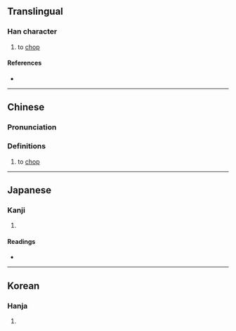 {{character info/new}}
==Translingual==

===Han character===
{{Han char|rn=18|rad=刀|as=05|sn=7|four=52000|canj=LNLN|ids=⿰弗刂}}

# to [[chop]]

====References====
* {{Han ref|kx=0137.320|dkj=01910|dj=0309.230|hdz=10331.080|uh=521C|ud=21020|bh=CA6C|bd=51820}}

----

==Chinese==
{{zh-forms}}

===Pronunciation===
{{zh-pron
|m=fú
|c=fat1
|mc=y
|oc=y
|ma=
|cat=v
}}

===Definitions===
{{zh-hanzi}}

# to [[chop]]

----

==Japanese==

===Kanji===
{{ja-kanji|grade=|rs=刀05}}

# {{rfdef|ja|sort=刀05}}

====Readings====
* {{ja-readings|on=[[ふつ]] (futsu), [[ふち]] (fuchi)|kun=[[うつ]] (utsu), [[たつ]] (tatsu), [[さる]] (saru)}}

----

==Korean==

===Hanja===
{{ko-hanja|hangeul=불|rv=bul|mr=pul}}

# {{rfdef|ko|sort=刀05}}